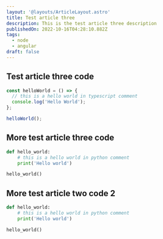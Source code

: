 ```yaml
---
layout: '@layouts/ArticleLayout.astro'
title: Test article three
description: This is the test article three description
publishedOn: 2022-10-16T04:28:10.882Z
tags:
  - node
  - angular
draft: false
---
```


## Test article three code

```ts
const helloWorld = () => {
  // this is a hello world in typescript comment
  console.log('Hello World');
};

helloWorld();
```

## More test article three code

```py
def hello_world:
    # this is a hello world in python comment
    print('Hello world')

hello_world()
```

## More test article two code 2

```py
def hello_world:
    # this is a hello world in python comment
    print('Hello world')

hello_world()
```
